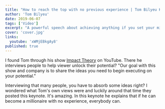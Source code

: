 ```yaml
---
title: "How to reach the top with no previous experience | Tom Bilyeu Keynote"
author: 'Tom Bilyeu'
date: 2019-06-07
tags: ['Video']
excerpt: "A powerful speech about achieving anything if you set your mind to it and do the work."
cover: 'cover.jpg'
links:
  youtube: 'xWMjEBkgAy8'
published: true
---
```


I found Tom through his show [Impact Theory](https://www.youtube.com/tombilyeu) on YouTube. There he interviews people to help viewer unlock their potential? "Our goal with this show and company is to share the ideas you need to begin executing on your potential."

Interviewing that many people, you have to absorb some ideas right? I wondered what Tom's own views were and luckily around that time they posted this keynote. It's amazing. In this keynote he explains that if he can become a millionaire with no experience, everybody can.